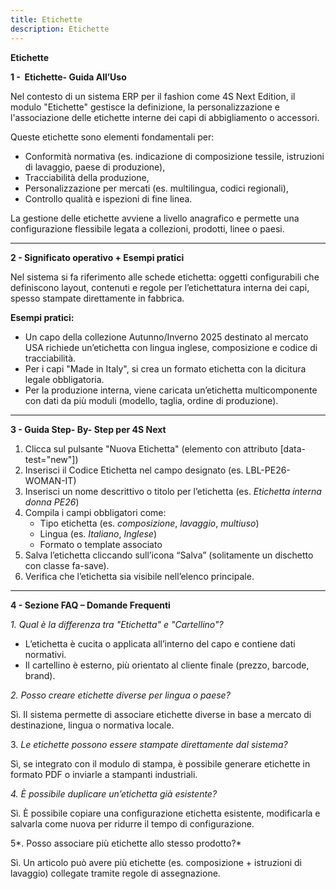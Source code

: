 ```yaml
---
title: Etichette
description: Etichette
---
```


**Etichette**

**1 -  Etichette- Guida All’Uso**

Nel contesto di un sistema ERP per il fashion come 4S Next Edition, il modulo "Etichette" gestisce la definizione, la personalizzazione e l'associazione delle etichette interne dei capi di abbigliamento o accessori.

Queste etichette sono elementi fondamentali per:

* Conformità normativa (es. indicazione di composizione tessile, istruzioni di lavaggio, paese di produzione),
* Tracciabilità della produzione,
* Personalizzazione per mercati (es. multilingua, codici regionali),
* Controllo qualità e ispezioni di fine linea.

La gestione delle etichette avviene a livello anagrafico e permette una configurazione flessibile legata a collezioni, prodotti, linee o paesi.

***

**2 - Significato operativo + Esempi pratici**

Nel sistema si fa riferimento alle schede etichetta: oggetti configurabili che definiscono layout, contenuti e regole per l’etichettatura interna dei capi, spesso stampate direttamente in fabbrica.

**Esempi pratici:**

* Un capo della collezione Autunno/Inverno 2025 destinato al mercato USA richiede un’etichetta con lingua inglese, composizione e codice di tracciabilità.
* Per i capi "Made in Italy", si crea un formato etichetta con la dicitura legale obbligatoria.
* Per la produzione interna, viene caricata un’etichetta multicomponente con dati da più moduli (modello, taglia, ordine di produzione).

***

**3 - Guida Step- By- Step per 4S Next**

1. Clicca sul pulsante "Nuova Etichetta" (elemento con attributo \[data-test="new"])
2. Inserisci il Codice Etichetta nel campo designato (es. LBL-PE26-WOMAN-IT)
3. Inserisci un nome descrittivo o titolo per l’etichetta (es. *Etichetta interna donna PE26*)
4. Compila i campi obbligatori come:
   * Tipo etichetta (es. *composizione*, *lavaggio*, *multiuso*)
   * Lingua (es. *Italiano*, *Inglese*)
   * Formato o template associato
5. Salva l’etichetta cliccando sull’icona “Salva” (solitamente un dischetto con classe fa-save).
6. Verifica che l’etichetta sia visibile nell’elenco principale.

***

**4 - Sezione FAQ – Domande Frequenti**

*1. Qual è la differenza tra "Etichetta" e "Cartellino"?*

* L’etichetta è cucita o applicata all’interno del capo e contiene dati normativi.
* Il cartellino è esterno, più orientato al cliente finale (prezzo, barcode, brand).

*2. Posso creare etichette diverse per lingua o paese?*

Sì. Il sistema permette di associare etichette diverse in base a mercato di destinazione, lingua o normativa locale.

3\. *Le etichette possono essere stampate direttamente dal sistema?*

Sì, se integrato con il modulo di stampa, è possibile generare etichette in formato PDF o inviarle a stampanti industriali.

*4. È possibile duplicare un’etichetta già esistente?*

Sì. È possibile copiare una configurazione etichetta esistente, modificarla e salvarla come nuova per ridurre il tempo di configurazione.

5*. Posso associare più etichette allo stesso prodotto?*

Sì. Un articolo può avere più etichette (es. composizione + istruzioni di lavaggio) collegate tramite regole di assegnazione.